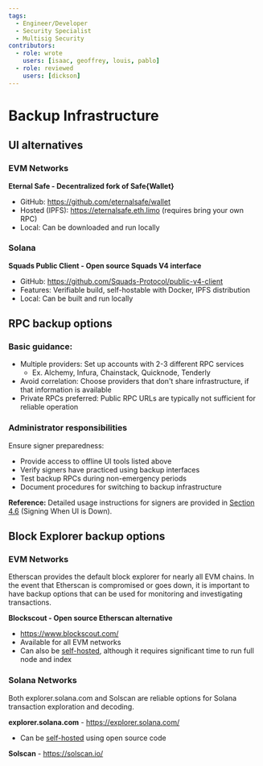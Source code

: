 ```yaml
---
tags:
  - Engineer/Developer
  - Security Specialist
  - Multisig Security
contributors:
  - role: wrote
    users: [isaac, geoffrey, louis, pablo]
  - role: reviewed
    users: [dickson]
---
```



<TagProvider>
<TagFilter />

# Backup Infrastructure

<TagList tags={frontmatter.tags} />
<AttributionList contributors={frontmatter.contributors} />

## UI alternatives

### EVM Networks

**Eternal Safe - Decentralized fork of Safe{Wallet}**
- GitHub: https://github.com/eternalsafe/wallet
- Hosted (IPFS): https://eternalsafe.eth.limo (requires bring your own RPC)
- Local: Can be downloaded and run locally

### Solana

**Squads Public Client - Open source Squads V4 interface**
- GitHub: https://github.com/Squads-Protocol/public-v4-client
- Features: Verifiable build, self-hostable with Docker, IPFS distribution
- Local: Can be built and run locally

## RPC backup options

### Basic guidance:
- Multiple providers: Set up accounts with 2-3 different RPC services
  - Ex. Alchemy, Infura, Chainstack, Quicknode, Tenderly
- Avoid correlation: Choose providers that don't share infrastructure, if that information is available
- Private RPCs preferred: Public RPC URLs are typically not sufficient for reliable operation

### Administrator responsibilities
Ensure signer preparedness:
- Provide access to offline UI tools listed above
- Verify signers have practiced using backup interfaces
- Test backup RPCs during non-emergency periods
- Document procedures for switching to backup infrastructure

**Reference:** Detailed usage instructions for signers are provided in [Section 4.6](/multisig-for-protocols/signing-when-ui-is-down) (Signing When UI is Down).

## Block Explorer backup options

### EVM Networks
Etherscan provides the default block explorer for nearly all EVM chains. In the event that Etherscan is compromised or goes down, it is important to have backup options that can be used for monitoring and investigating transactions.

**Blockscout - Open source Etherscan alternative**
- https://www.blockscout.com/
- Available for all EVM networks
- Can also be [self-hosted](https://github.com/blockscout/blockscout), although it requires significant time to run full node and index

### Solana Networks
Both explorer.solana.com and Solscan are reliable options for Solana transaction exploration and decoding.

**explorer.solana.com** - https://explorer.solana.com/
- Can be [self-hosted](https://github.com/solana-foundation/explorer) using open source code

**Solscan** - https://solscan.io/

</TagProvider>
<ContributeFooter />